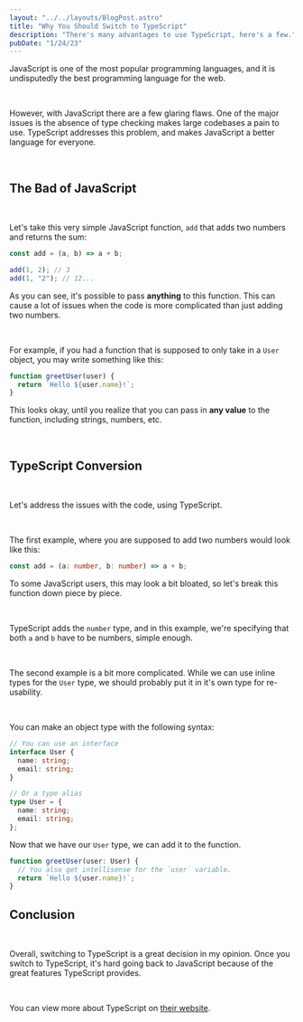 ```yaml
---
layout: "../../layouts/BlogPost.astro"
title: "Why You Should Switch to TypeScript"
description: "There's many advantages to use TypeScript, here's a few."
pubDate: "1/24/23"
---
```


JavaScript is one of the most popular programming languages, and it is undisputedly the best programming language for the web.

<br />

However, with JavaScript there are a few glaring flaws.
One of the major issues is the absence of type checking makes large codebases a pain to use.
TypeScript addresses this problem, and makes JavaScript a better language for everyone.

<br />

## The Bad of JavaScript

<br />

Let's take this very simple JavaScript function, `add` that adds two numbers and returns the sum:

```js
const add = (a, b) => a + b;

add(1, 2); // 3
add(1, "2"); // 12...
```

As you can see, it's possible to pass **anything** to this function. This can cause a lot of issues when the code is more complicated than just adding two numbers.

<br />

For example, if you had a function that is supposed to only take in a `User` object, you may write something like this:

```js
function greetUser(user) {
  return `Hello ${user.name}!`;
}
```

This looks okay, until you realize that you can pass in **any value** to the function, including strings, numbers, etc.

<br />

## TypeScript Conversion

<br />

Let's address the issues with the code, using TypeScript.

<br />

The first example, where you are supposed to add two numbers would look like this:

```ts
const add = (a: number, b: number) => a + b;
```

To some JavaScript users, this may look a bit bloated, so let's break this function down piece by piece.

<br />

TypeScript adds the `number` type, and in this example, we're specifying that both `a` and `b` have to be numbers, simple enough.

<br />

The second example is a bit more complicated. While we can use inline types for the `User` type, we should probably put it in it's own type for re-usability.

<br />

You can make an object type with the following syntax:

```ts
// You can use an interface
interface User {
  name: string;
  email: string;
}

// Or a type alias
type User = {
  name: string;
  email: string;
};
```

Now that we have our `User` type, we can add it to the function.

```ts
function greetUser(user: User) {
  // You also get intellisense for the `user` variable.
  return `Hello ${user.name}!`;
}
```

## Conclusion

<br />

Overall, switching to TypeScript is a great decision in my opinion. Once you switch to TypeScript, it's hard going back to JavaScript because of the great features TypeScript provides.

<br />

You can view more about TypeScript on [their website](https://typescriptlang.org).
